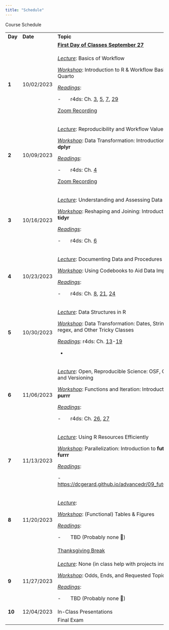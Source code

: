 ```yaml
---
title: "Schedule"
---
```


Course Schedule

+---------+------------+----------------------------------------------------------------------------------------------------------------------------------------------------------------------------------------------+-------------------+
| **Day** | **Date**   | **Topic**                                                                                                                                                                                    | **Due Today**     |
+---------+------------+----------------------------------------------------------------------------------------------------------------------------------------------------------------------------------------------+-------------------+
|         |            | [**First Day of Classes September 27**]{.underline}                                                                                                                                          |                   |
+---------+------------+----------------------------------------------------------------------------------------------------------------------------------------------------------------------------------------------+-------------------+
| **1**   | 10/02/2023 | [*Lecture*]{.underline}: Basics of Workflow                                                                                                                                                  |                   |
|         |            |                                                                                                                                                                                              |                   |
|         |            | [*Workshop*]{.underline}: Introduction to R & Workflow Basics; Quarto                                                                                                                        |                   |
|         |            |                                                                                                                                                                                              |                   |
|         |            | [*Readings*]{.underline}:                                                                                                                                                                    |                   |
|         |            |                                                                                                                                                                                              |                   |
|         |            | -       r4ds: Ch. [3](https://r4ds.hadley.nz/workflow-basics), [5](https://r4ds.hadley.nz/workflow-style), [7](https://r4ds.hadley.nz/workflow-scripts), [29](https://r4ds.hadley.nz/quarto) |                   |
|         |            |                                                                                                                                                                                              |                   |
|         |            | [Zoom Recording](https://ucdavis.zoom.us/rec/share/yk8CP9_vwEj1o1LTZNXBxQdigb11vhKEShKMRmlmAJ7dBOAdWRJI4b-V10TItzVM.WPaSYWimDpt47FB1?startTime=1696281202000)                                |                   |
+---------+------------+----------------------------------------------------------------------------------------------------------------------------------------------------------------------------------------------+-------------------+
| **2**   | 10/09/2023 | [*Lecture*]{.underline}: Reproducibility and Workflow Values                                                                                                                                 | Problem Set 1 Due |
|         |            |                                                                                                                                                                                              |                   |
|         |            | [*Workshop*]{.underline}: Data Transformation: Introduction to **dplyr**                                                                                                                     |                   |
|         |            |                                                                                                                                                                                              |                   |
|         |            | [*Readings*]{.underline}:                                                                                                                                                                    |                   |
|         |            |                                                                                                                                                                                              |                   |
|         |            | -       r4ds: Ch. [4](https://r4ds.hadley.nz/data-transform)                                                                                                                                 |                   |
|         |            |                                                                                                                                                                                              |                   |
|         |            | [Zoom Recording](https://ucdavis.zoom.us/rec/share/wmYwnrsrxcRSfeDysh5SXkAf1iTdJkRF-UMK1fzyvXr38F_Tk1t0znfAU6TUitZW.nMXgOZjYNXVRzmjT)                                                        |                   |
+---------+------------+----------------------------------------------------------------------------------------------------------------------------------------------------------------------------------------------+-------------------+
| **3**   | 10/16/2023 | [*Lecture*]{.underline}: Understanding and Assessing Data Quality                                                                                                                            | Problem Set 2 Due |
|         |            |                                                                                                                                                                                              |                   |
|         |            | [*Workshop*]{.underline}: Reshaping and Joining: Introduction to **tidyr**                                                                                                                   |                   |
|         |            |                                                                                                                                                                                              |                   |
|         |            | [*Readings*]{.underline}:                                                                                                                                                                    |                   |
|         |            |                                                                                                                                                                                              |                   |
|         |            | -       r4ds: Ch. [6](https://r4ds.hadley.nz/data-tidy)                                                                                                                                      |                   |
+---------+------------+----------------------------------------------------------------------------------------------------------------------------------------------------------------------------------------------+-------------------+
| **4**   | 10/23/2023 | [*Lecture*]{.underline}: Documenting Data and Procedures                                                                                                                                     | Problem Set 3 Due |
|         |            |                                                                                                                                                                                              |                   |
|         |            | [*Workshop*]{.underline}: Using Codebooks to Aid Data Import                                                                                                                                 |                   |
|         |            |                                                                                                                                                                                              |                   |
|         |            | [*Readings*]{.underline}:                                                                                                                                                                    |                   |
|         |            |                                                                                                                                                                                              |                   |
|         |            | -       r4ds: Ch. [8](https://r4ds.hadley.nz/data-import), [21](https://r4ds.hadley.nz/spreadsheets), [24](https://r4ds.hadley.nz/rectangling)                                               |                   |
+---------+------------+----------------------------------------------------------------------------------------------------------------------------------------------------------------------------------------------+-------------------+
| **5**   | 10/30/2023 | [*Lecture*]{.underline}: Data Structures in R                                                                                                                                                | Problem Set 4 Due |
|         |            |                                                                                                                                                                                              |                   |
|         |            | [*Workshop*]{.underline}: Data Transformation: Dates, Strings, regex, and Other Tricky Classes                                                                                               |                   |
|         |            |                                                                                                                                                                                              |                   |
|         |            | [*Readings*]{.underline}: r4ds: Ch. [13](https://r4ds.hadley.nz/logicals)-[19](https://r4ds.hadley.nz/missing-values)                                                                        |                   |
|         |            |                                                                                                                                                                                              |                   |
|         |            | -                                                                                                                                                                                            |                   |
+---------+------------+----------------------------------------------------------------------------------------------------------------------------------------------------------------------------------------------+-------------------+
| **6**   | 11/06/2023 | [*Lecture*]{.underline}: Open, Reproducible Science: OSF, GitHub, and Versioning                                                                                                             | Problem Set 5 Due |
|         |            |                                                                                                                                                                                              |                   |
|         |            | [*Workshop*]{.underline}: Functions and Iteration: Introduction to **purrr**                                                                                                                 |                   |
|         |            |                                                                                                                                                                                              |                   |
|         |            | [*Readings*]{.underline}:                                                                                                                                                                    |                   |
|         |            |                                                                                                                                                                                              |                   |
|         |            | -       r4ds: Ch. [26](https://r4ds.hadley.nz/functions), [27](https://r4ds.hadley.nz/iteration)                                                                                             |                   |
+---------+------------+----------------------------------------------------------------------------------------------------------------------------------------------------------------------------------------------+-------------------+
| **7**   | 11/13/2023 | [*Lecture*]{.underline}: Using R Resources Efficiently                                                                                                                                       | Problem Set 6 Due |
|         |            |                                                                                                                                                                                              |                   |
|         |            | [*Workshop*]{.underline}: Parallelization: Introduction to **future** and **furrr**                                                                                                          | **PROPOSALS DUE** |
|         |            |                                                                                                                                                                                              |                   |
|         |            | [*Readings*]{.underline}:                                                                                                                                                                    |                   |
|         |            |                                                                                                                                                                                              |                   |
|         |            | -       <https://dcgerard.github.io/advancedr/09_future.html>                                                                                                                                |                   |
+---------+------------+----------------------------------------------------------------------------------------------------------------------------------------------------------------------------------------------+-------------------+
| **8**   | 11/20/2023 | [*Lecture*]{.underline}:                                                                                                                                                                     | Problem Set 7 Due |
|         |            |                                                                                                                                                                                              |                   |
|         |            | [*Workshop*]{.underline}: (Functional) Tables & Figures                                                                                                                                      |                   |
|         |            |                                                                                                                                                                                              |                   |
|         |            | [*Readings*]{.underline}:                                                                                                                                                                    |                   |
|         |            |                                                                                                                                                                                              |                   |
|         |            | -       TBD (Probably none )                                                                                                                                                                |                   |
+---------+------------+----------------------------------------------------------------------------------------------------------------------------------------------------------------------------------------------+-------------------+
|         |            | [Thanksgiving Break]{.underline}                                                                                                                                                             |                   |
+---------+------------+----------------------------------------------------------------------------------------------------------------------------------------------------------------------------------------------+-------------------+
| **9**   | 11/27/2023 | [*Lecture*]{.underline}: None (in class help with projects instead)                                                                                                                          | Problem Set 8 Due |
|         |            |                                                                                                                                                                                              |                   |
|         |            | [*Workshop*]{.underline}: Odds, Ends, and Requested Topics                                                                                                                                   |                   |
|         |            |                                                                                                                                                                                              |                   |
|         |            | [*Readings*]{.underline}:                                                                                                                                                                    |                   |
|         |            |                                                                                                                                                                                              |                   |
|         |            | -       TBD (Probably none )                                                                                                                                                                |                   |
+---------+------------+----------------------------------------------------------------------------------------------------------------------------------------------------------------------------------------------+-------------------+
| **10**  | 12/04/2023 | In-Class Presentations                                                                                                                                                                       |                   |
+---------+------------+----------------------------------------------------------------------------------------------------------------------------------------------------------------------------------------------+-------------------+
|         |            | Final Exam                                                                                                                                                                                   |                   |
+---------+------------+----------------------------------------------------------------------------------------------------------------------------------------------------------------------------------------------+-------------------+
